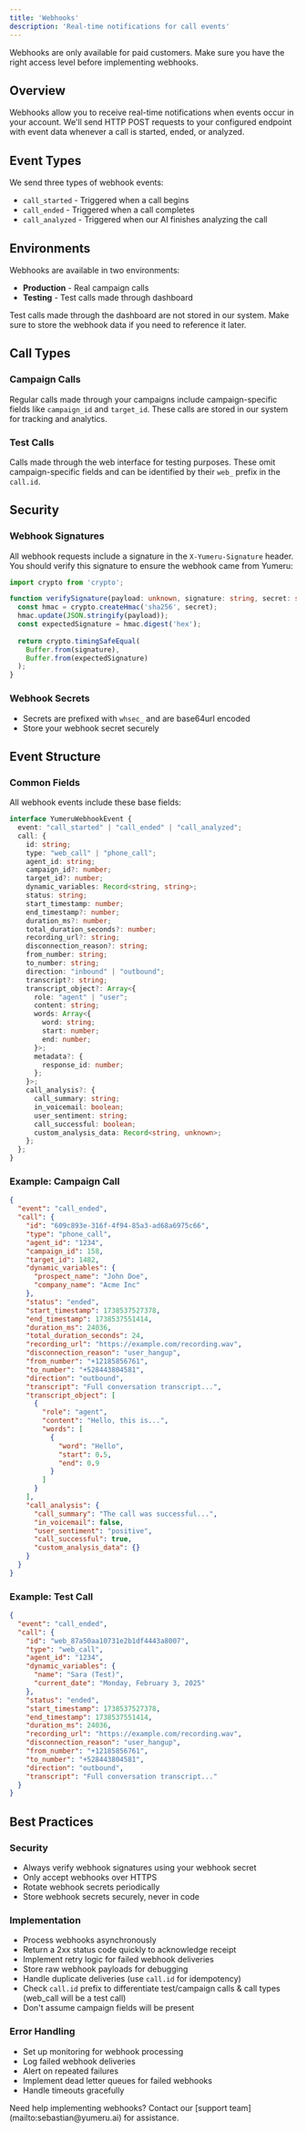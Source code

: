 ```yaml
---
title: 'Webhooks'
description: 'Real-time notifications for call events'
---
```


<Note>
  Webhooks are only available for paid customers. Make sure you have the right access level before implementing webhooks.
</Note>

## Overview

Webhooks allow you to receive real-time notifications when events occur in your account. We'll send HTTP POST requests to your configured endpoint with event data whenever a call is started, ended, or analyzed.

## Event Types

We send three types of webhook events:

- `call_started` - Triggered when a call begins
- `call_ended` - Triggered when a call completes
- `call_analyzed` - Triggered when our AI finishes analyzing the call

## Environments

Webhooks are available in two environments:

- **Production** - Real campaign calls
- **Testing** - Test calls made through dashboard 

<Warning>
  Test calls made through the dashboard are not stored in our system. Make sure to store the webhook data if you need to reference it later.
</Warning>

## Call Types

### Campaign Calls
Regular calls made through your campaigns include campaign-specific fields like `campaign_id` and `target_id`. These calls are stored in our system for tracking and analytics.

### Test Calls
Calls made through the web interface for testing purposes. These omit campaign-specific fields and can be identified by their `web_` prefix in the `call.id`.

## Security

### Webhook Signatures

All webhook requests include a signature in the `X-Yumeru-Signature` header. You should verify this signature to ensure the webhook came from Yumeru:

```typescript
import crypto from 'crypto';

function verifySignature(payload: unknown, signature: string, secret: string): boolean {
  const hmac = crypto.createHmac('sha256', secret);
  hmac.update(JSON.stringify(payload));
  const expectedSignature = hmac.digest('hex');
  
  return crypto.timingSafeEqual(
    Buffer.from(signature),
    Buffer.from(expectedSignature)
  );
}
```

### Webhook Secrets
- Secrets are prefixed with `whsec_` and are base64url encoded
- Store your webhook secret securely

## Event Structure

### Common Fields
All webhook events include these base fields:

```typescript
interface YumeruWebhookEvent {
  event: "call_started" | "call_ended" | "call_analyzed";
  call: {
    id: string;
    type: "web_call" | "phone_call";
    agent_id: string;
    campaign_id?: number;
    target_id?: number;
    dynamic_variables: Record<string, string>;
    status: string;
    start_timestamp: number;
    end_timestamp?: number;
    duration_ms?: number;
    total_duration_seconds?: number;
    recording_url?: string;
    disconnection_reason?: string;
    from_number: string;
    to_number: string;
    direction: "inbound" | "outbound";
    transcript?: string;
    transcript_object?: Array<{
      role: "agent" | "user";
      content: string;
      words: Array<{
        word: string;
        start: number;
        end: number;
      }>;
      metadata?: {
        response_id: number;
      };
    }>;
    call_analysis?: {
      call_summary: string;
      in_voicemail: boolean;
      user_sentiment: string;
      call_successful: boolean;
      custom_analysis_data: Record<string, unknown>;
    };
  };
}
```

### Example: Campaign Call

```json
{
  "event": "call_ended",
  "call": {
    "id": "609c893e-316f-4f94-85a3-ad68a6975c66",
    "type": "phone_call",
    "agent_id": "1234",
    "campaign_id": 158,
    "target_id": 1482,
    "dynamic_variables": {
      "prospect_name": "John Doe",
      "company_name": "Acme Inc"
    },
    "status": "ended",
    "start_timestamp": 1738537527378,
    "end_timestamp": 1738537551414,
    "duration_ms": 24036,
    "total_duration_seconds": 24,
    "recording_url": "https://example.com/recording.wav",
    "disconnection_reason": "user_hangup",
    "from_number": "+12185856761",
    "to_number": "+528443804581",
    "direction": "outbound",
    "transcript": "Full conversation transcript...",
    "transcript_object": [
      {
        "role": "agent",
        "content": "Hello, this is...",
        "words": [
          {
            "word": "Hello",
            "start": 0.5,
            "end": 0.9
          }
        ]
      }
    ],
    "call_analysis": {
      "call_summary": "The call was successful...",
      "in_voicemail": false,
      "user_sentiment": "positive",
      "call_successful": true,
      "custom_analysis_data": {}
    }
  }
}
```

### Example: Test Call

```json
{
  "event": "call_ended",
  "call": {
    "id": "web_87a50aa10731e2b1df4443a8007",
    "type": "web_call",
    "agent_id": "1234",
    "dynamic_variables": {
      "name": "Sara (Test)",
      "current_date": "Monday, February 3, 2025"
    },
    "status": "ended",
    "start_timestamp": 1738537527378,
    "end_timestamp": 1738537551414,
    "duration_ms": 24036,
    "recording_url": "https://example.com/recording.wav",
    "disconnection_reason": "user_hangup",
    "from_number": "+12185856761",
    "to_number": "+528443804581",
    "direction": "outbound",
    "transcript": "Full conversation transcript..."
  }
}
```

## Best Practices

### Security
- Always verify webhook signatures using your webhook secret
- Only accept webhooks over HTTPS
- Rotate webhook secrets periodically
- Store webhook secrets securely, never in code

### Implementation
- Process webhooks asynchronously
- Return a 2xx status code quickly to acknowledge receipt
- Implement retry logic for failed webhook deliveries
- Store raw webhook payloads for debugging
- Handle duplicate deliveries (use `call.id` for idempotency)
- Check `call.id` prefix to differentiate test/campaign calls & call types (web_call will be a test call)
- Don't assume campaign fields will be present

### Error Handling
- Set up monitoring for webhook processing
- Log failed webhook deliveries
- Alert on repeated failures
- Implement dead letter queues for failed webhooks
- Handle timeouts gracefully

<Note>
  Need help implementing webhooks? Contact our [support team](mailto:sebastian@yumeru.ai) for assistance.
</Note> 